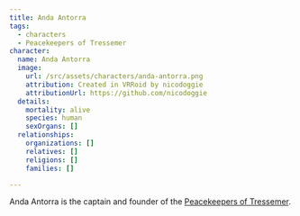 ```yaml
---
title: Anda Antorra
tags:
  - characters
  - Peacekeepers of Tressemer
character:
  name: Anda Antorra
  image:
    url: /src/assets/characters/anda-antorra.png
    attribution: Created in VRRoid by nicodoggie
    attributionUrl: https://github.com/nicodoggie
  details:
    mortality: alive
    species: human
    sexOrgans: []
  relationships:
    organizations: []
    relatives: []
    religions: []
    families: []

---
```


<Stub />

Anda Antorra is the captain and founder of the
[Peacekeepers of Tressemer](/world/organizations/peacekeepers-of-tressemer/).
